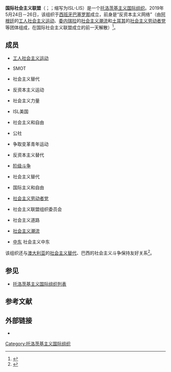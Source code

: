 '''国际社会主义联盟'''（{{lang-en|International Socialist League}}；{{lang-es|Liga Internacional Socialista}}；缩写为ISL-LIS）是一个[[托洛茨基主义|托洛茨基主义]][[托洛茨基主义国际组织列表|国际组织]]。2019年5月24日－26日，该组织于[[西班牙|西班牙]][[巴塞罗那|巴塞罗那]]成立，前身是“反资本主义网络”（由[[阿根廷|阿根廷]]的[[工人社会主义运动_(阿根廷)|工人社会主义运动]]、[[委内瑞拉|委内瑞拉]]的[[社会主义潮流|社会主义潮流]]和[[土耳其|土耳其]]的[[社会主义劳动者党|社会主义劳动者党]]等团体组成，在国际社会主义联盟成立的前一天解散）<ref>{{Cite web |url=http://lis-isl.org/en/2019/05/24/nacio-la-liga-internacional-socialista/ |title=The International Socialist League is born |access-date=2021-03-05 |archive-date=2021-01-21 |archive-url=https://web.archive.org/web/20210121201133/http://lis-isl.org/en/2019/05/24/nacio-la-liga-internacional-socialista/ |dead-url=no }}</ref>。

== 成员 ==
* {{flag|阿根廷}} [[工人社会主义运动_(阿根廷)|工人社会主义运动]]
* {{flag|白俄罗斯}} SMOT
* {{flag|巴西}} 社会主义替代
* {{flag|智利}} 反资本主义运动
* {{flag|哥伦比亚}} 社会主义力量
* {{flag|美国}} ISL美国
* {{flag|西班牙}} 社会主义和自由
* {{flag|法国}} 公社
* {{flag|黎巴嫩}} 争取变革青年运动
* {{flag|尼加拉瓜}} 反资本主义替代
* {{flag|巴基斯坦}} [[阶级斗争_(巴基斯坦)|阶级斗争]]
* {{flag|巴拉圭}} 社会主义替代
* {{flag|俄罗斯}} 国际主义和自由
* {{flag|土耳其}} [[社会主义劳动者党|社会主义劳动者党]]
* {{flag|乌克兰}} 社会主义联盟组织委员会
* {{flag|乌拉圭}} 社会主义道路
* {{flag|委内瑞拉}} [[社会主义潮流|社会主义潮流]]
* [[中东|中东]] 社会主义中东

该组织还与[[澳大利亚|澳大利亚]]的[[社会主义替代_(澳大利亚)|社会主义替代]]、巴西的社会主义斗争保持友好关系<ref>{{Cite web |url=https://lis-isl.org/en/aqui-nos-encuentra/ |title=Find us here |access-date=2021-03-05 |archive-date=2021-06-28 |archive-url=https://web.archive.org/web/20210628012413/https://lis-isl.org/en/aqui-nos-encuentra/ |dead-url=no }}</ref>。

== 参见 ==
* [[托洛茨基主义国际组织列表|托洛茨基主义国际组织列表]]

== 参考文献 ==
{{reflist}}

== 外部链接 ==
* {{官方网站|https://lis-isl.org/en/}}
{{国际政党组织}}

[[Category:托洛茨基主义国际组织|Category:托洛茨基主义国际组织]]